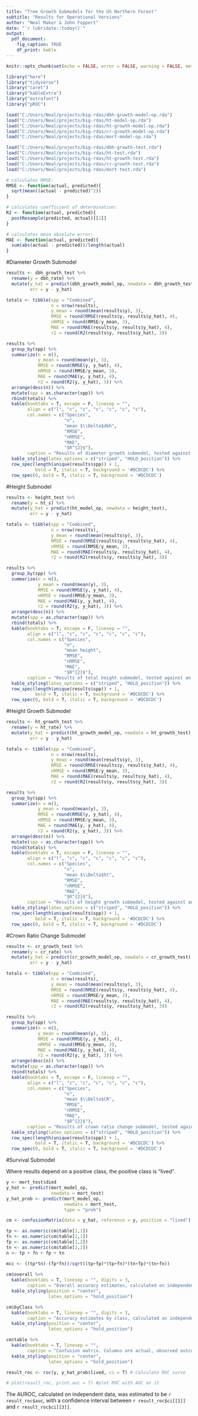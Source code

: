 ```yaml
---
title: "Tree Growth Submodels for the US Northern Forest"
subtitle: "Results for Operational Versions"
author: "Neal Maker & John Foppert"
date: "`r lubridate::today()`"
output: 
  pdf_document:
    fig_caption: TRUE
    df_print: kable
---
```


```r
knitr::opts_chunk$set(echo = FALSE, error = FALSE, warning = FALSE, message = FALSE)

library("here")
library("tidyverse")
library("caret")
library("kableExtra")
library("extrafont")
library("pROC")

load("C:/Users/Neal/projects/big-rdas/dbh-growth-model-op.rda")
load("C:/Users/Neal/projects/big-rdas/ht-model-op.rda")
load("C:/Users/Neal/projects/big-rdas/ht-growth-model-op.rda")
load("C:/Users/Neal/projects/big-rdas/cr-growth-model-op.rda")
load("C:/Users/Neal/projects/big-rdas/mort-model-op.rda")

load("C:/Users/Neal/projects/big-rdas/dbh-growth-test.rda")
load("C:/Users/Neal/projects/big-rdas/ht-test.rda")
load("C:/Users/Neal/projects/big-rdas/ht-growth-test.rda")
load("C:/Users/Neal/projects/big-rdas/cr-growth-test.rda")
load("C:/Users/Neal/projects/big-rdas/mort-test.rda")

# calculates RMSE:
RMSE <- function(actual, predicted){
  sqrt(mean((actual - predicted)^2))
}

# calculates coefficient of determination:
R2 <- function(actual, predicted){
  postResample(predicted, actual)[[2]]
}

# calculates mean absolute error:
MAE <- function(actual, predicted){
  sum(abs(actual - predicted))/length(actual)
}
```
#Diameter Growth Submodel

```r
results <- dbh_growth_test %>% 
  rename(y = dbh_rate) %>% 
  mutate(y_hat = predict(dbh_growth_model_op, newdata = dbh_growth_test),
         err = y - y_hat)

totals <- tibble(spp = "Combined",
                 n = nrow(results),
                 y_mean = round(mean(results$y), 3),
                 RMSE = round(RMSE(results$y, results$y_hat), 4),
                 nRMSE = round(RMSE/y_mean, 3),
                 MAE = round(MAE(results$y, results$y_hat), 4),
                 r2 = round(R2(results$y, results$y_hat), 3))

results %>% 
  group_by(spp) %>% 
  summarize(n = n(),
            y_mean = round(mean(y), 3),
            RMSE = round(RMSE(y, y_hat), 4),
            nRMSE = round(RMSE/y_mean, 3),
            MAE = round(MAE(y, y_hat), 4),
            r2 = round(R2(y, y_hat), 3)) %>% 
  arrange(desc(n)) %>% 
  mutate(spp = as.character(spp)) %>% 
  rbind(totals) %>% 
  kable(booktabs = T, escape = F, linesep = "",
        align = c("l", "c", "c", "c", "c", "c", "c"),
        col.names = c("Species",
                      "n",
                      "mean $\\Delta$dbh",
                      "RMSE",
                      "nRMSE",
                      "MAE",
                      "$R^{2}$"),
        caption = "Results of diameter growth submodel, tested against an independent dataset. Diameter growth is measured in inches per year.") %>% 
  kable_styling(latex_options = c("striped", "HOLD_position")) %>% 
  row_spec(length(unique(results$spp)) + 1, 
           bold = T, italic = T, background = '#DCDCDC') %>% 
  row_spec(0, bold = T, italic = T, background = '#DCDCDC')

```

#Height Submodel

```r
results <- height_test %>%  
  rename(y = ht_s) %>% 
  mutate(y_hat = predict(ht_model_op, newdata = height_test),
         err = y - y_hat)

totals <- tibble(spp = "Combined",
                 n = nrow(results),
                 y_mean = round(mean(results$y), 3),
                 RMSE = round(RMSE(results$y, results$y_hat), 4),
                 nRMSE = round(RMSE/y_mean, 3),
                 MAE = round(MAE(results$y, results$y_hat), 4),
                 r2 = round(R2(results$y, results$y_hat), 3))

results %>% 
  group_by(spp) %>% 
  summarize(n = n(),
            y_mean = round(mean(y), 3),
            RMSE = round(RMSE(y, y_hat), 4),
            nRMSE = round(RMSE/y_mean, 3),
            MAE = round(MAE(y, y_hat), 4),
            r2 = round(R2(y, y_hat), 3)) %>% 
  arrange(desc(n)) %>% 
  mutate(spp = as.character(spp)) %>% 
  rbind(totals) %>% 
  kable(booktabs = T, escape = F, linesep = "",
        align = c("l", "c", "c", "c", "c", "c", "c"),
        col.names = c("Species",
                      "n",
                      "mean height",
                      "RMSE",
                      "nRMSE",
                      "MAE",
                      "$R^{2}$"),
        caption = "Results of total height submodel, tested against an independent dataset. Height is measured in feet.") %>% 
  kable_styling(latex_options = c("striped", "HOLD_position")) %>% 
  row_spec(length(unique(results$spp)) + 1, 
           bold = T, italic = T, background = '#DCDCDC') %>% 
  row_spec(0, bold = T, italic = T, background = '#DCDCDC')

```

#Height Growth Submodel

```r
results <- ht_growth_test %>%  
  rename(y = ht_rate) %>% 
  mutate(y_hat = predict(ht_growth_model_op, newdata = ht_growth_test),
         err = y - y_hat)

totals <- tibble(spp = "Combined",
                 n = nrow(results),
                 y_mean = round(mean(results$y), 3),
                 RMSE = round(RMSE(results$y, results$y_hat), 4),
                 nRMSE = round(RMSE/y_mean, 3),
                 MAE = round(MAE(results$y, results$y_hat), 4),
                 r2 = round(R2(results$y, results$y_hat), 3))

results %>% 
  group_by(spp) %>% 
  summarize(n = n(),
            y_mean = round(mean(y), 3),
            RMSE = round(RMSE(y, y_hat), 4),
            nRMSE = round(RMSE/y_mean, 3),
            MAE = round(MAE(y, y_hat), 4),
            r2 = round(R2(y, y_hat), 3)) %>% 
  arrange(desc(n)) %>% 
  mutate(spp = as.character(spp)) %>% 
  rbind(totals) %>% 
  kable(booktabs = T, escape = F, linesep = "",
        align = c("l", "c", "c", "c", "c", "c", "c"),
        col.names = c("Species",
                      "n",
                      "mean $\\Delta$ht",
                      "RMSE",
                      "nRMSE",
                      "MAE",
                      "$R^{2}$"),
        caption = "Results of height growth submodel, tested against an independent dataset. Height growth is measured in feet per year.") %>% 
  kable_styling(latex_options = c("striped", "HOLD_position")) %>% 
  row_spec(length(unique(results$spp)) + 1, 
           bold = T, italic = T, background = '#DCDCDC') %>% 
  row_spec(0, bold = T, italic = T, background = '#DCDCDC')

```

#Crown Ratio Change Submodel

```r
results <- cr_growth_test %>%  
  rename(y = cr_rate) %>% 
  mutate(y_hat = predict(cr_growth_model_op, newdata = cr_growth_test),
         err = y - y_hat)

totals <- tibble(spp = "Combined",
                 n = nrow(results),
                 y_mean = round(mean(results$y), 3),
                 RMSE = round(RMSE(results$y, results$y_hat), 4),
                 nRMSE = round(RMSE/y_mean, 3),
                 MAE = round(MAE(results$y, results$y_hat), 4),
                 r2 = round(R2(results$y, results$y_hat), 3))

results %>% 
  group_by(spp) %>% 
  summarize(n = n(),
            y_mean = round(mean(y), 3),
            RMSE = round(RMSE(y, y_hat), 4),
            nRMSE = round(RMSE/y_mean, 3),
            MAE = round(MAE(y, y_hat), 4),
            r2 = round(R2(y, y_hat), 3)) %>% 
  arrange(desc(n)) %>% 
  mutate(spp = as.character(spp)) %>% 
  rbind(totals) %>% 
  kable(booktabs = T, escape = F, linesep = "",
        align = c("l", "c", "c", "c", "c", "c", "c"),
        col.names = c("Species",
                      "n",
                      "mean $\\Delta$CR",
                      "RMSE",
                      "nRMSE",
                      "MAE",
                      "$R^{2}$"),
        caption = "Results of crown ratio change submodel, tested against an independent dataset. Crown ratio change is measured in change of percent per year, with positive numbers indicating increasing crown ratios.") %>% 
  kable_styling(latex_options = c("striped", "HOLD_position")) %>% 
  row_spec(length(unique(results$spp)) + 1, 
           bold = T, italic = T, background = '#DCDCDC') %>% 
  row_spec(0, bold = T, italic = T, background = '#DCDCDC')

```

\newpage
#Survival Submodel

Where results depend on a positive class, the positive class is "lived".

```r
y <- mort_test$died
y_hat <- predict(mort_model_op, 
                 newdata = mort_test)
y_hat_prob <- predict(mort_model_op, 
                      newdata = mort_test, 
                      type = "prob")

cm <- confusionMatrix(data = y_hat, reference = y, positive = "lived")

tp <- as.numeric(cm$table[1,1])
fn <- as.numeric(cm$table[2,1])
fp <- as.numeric(cm$table[1,2])
tn <- as.numeric(cm$table[2,2])
n <- tp + fn + fp + tn

mcc <- ((tp*tn)-(fp*fn))/sqrt((tp+fp)*(tp+fn)*(tn+fp)*(tn+fn))
  
cm$overall %>% 
  kable(booktabs = T, linesep = "", digits = 3,
        caption = "Overall accuracy estimates, calculated on independent data") %>% 
  kable_styling(position = "center",
                latex_options = "hold_position")
```

```r
cm$byClass %>% 
  kable(booktabs = T, linesep = "", digits = 3,
        caption = "Accuracy estimates by class, calculated on independent data") %>% 
  kable_styling(position = "center",
                latex_options = "hold_position")
```

```r
cm$table %>% 
  kable(booktabs = T, linesep = "",
        caption = "Confusion matrix. Columns are actual, observed outcomes; rows are predicted outcomes.") %>% 
  kable_styling(position = "center",
                latex_options = "hold_position")
```

```r
result_roc <- roc(y, y_hat_prob$lived, ci = T) # Calculate ROC curve

# plot(result_roc, print.auc = T) #plot ROC with AUC on it
```

The AUROC, calculated on independent data, was estimated to be `r result_roc$auc`, with a confidence interval between `r result_roc$ci[[1]]` and `r result_roc$ci[[3]]`.